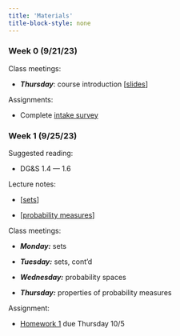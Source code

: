 ```yaml
---
title: 'Materials'
title-block-style: none
---
```


### Week 0 (9/21/23)

Class meetings:

-   ***Thursday***: course introduction \[[slides](content/week0-intro.qmd)\]

Assignments:

-   Complete [intake survey](https://forms.gle/uWWTaZrVvL7jykz86)

### Week 1 (9/25/23)

Suggested reading:

-   DG&S 1.4 --- 1.6

Lecture notes:

-   \[[sets](content/week1-sets.qmd)\]

-   \[[probability measures](content/week1-probability.qmd)\]

Class meetings:

-   ***Monday:*** sets

-   ***Tuesday:*** sets, cont'd

-   ***Wednesday:*** probability spaces

-   ***Thursday:*** properties of probability measures

Assignment:

-   [Homework 1](content/hw1.qmd) due Thursday 10/5
